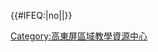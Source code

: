{{Navbox
  |title      = 高東屏區域教學資源中心
  |titlestyle = background:#04AAC3;color:#FFFFFF;navbar:plain
  |abovestyle = background:#026675;color:#FFFFFF
  |belowstyle = background:#026675;color:#FFFFFF
  |groupstyle = background:#B3E5ED
  |name       = 高東屏區域教學資源中心
  |list1      = {{高東屏區域教學資源中心/list|background:#B3E5ED}}
}}<includeonly>{{#IFEQ:{{{cat}}}|no||[[Category:高東屏區域教學資源中心]]}}</includeonly><noinclude>{{Documentation}}</noinclude>